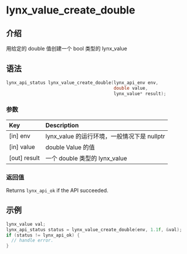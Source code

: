 # lynx_value_create_double

## 介绍

用给定的 double 值创建一个 bool 类型的 lynx_value

## 语法

```c
lynx_api_status lynx_value_create_double(lynx_api_env env,
                                         double value,
                                         lynx_value* result);
```

### 参数

| Key           | Description                                                  |
|:--------------|:-------------------------------------------------------------|
| [in] env      | lynx_value 的运行环境，一般情况下是 nullptr                      |
| [in] value    | double Value 的值                                             |
| [out] result  | 一个 double 类型的 lynx_value                                  |

### 返回值

Returns `lynx_api_ok` if the API succeeded.

## 示例

```c
lynx_value val;
lynx_api_status status = lynx_value_create_double(env, 1.1f, &val);
if (status != lynx_api_ok) {
  // handle error.
}
```
